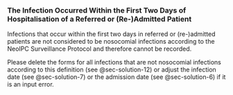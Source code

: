 ### The Infection Occurred Within the First Two Days of Hospitalisation of a Referred or (Re-)Admitted Patient {#sec-problem-details-20}

Infections that occur within the first two days in referred or (re-)admitted patients are not considered to be nosocomial infections according to the NeoIPC Surveillance Protocol and therefore cannot be recorded.

Please delete the forms for all infections that are not nosocomial infections according to this definition (see @sec-solution-12) or adjust the infection date (see @sec-solution-7) or the admission date (see @sec-solution-6) if it is an input error.
